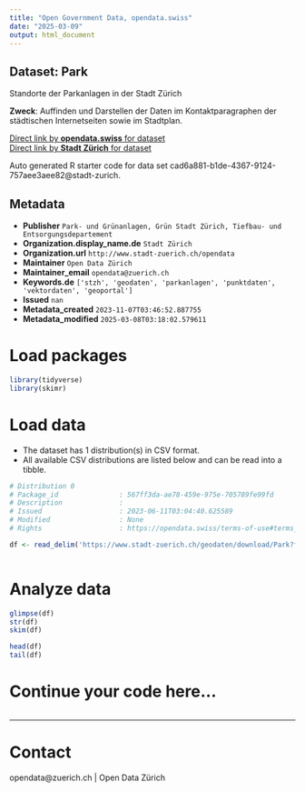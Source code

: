 ```yaml
---
title: "Open Government Data, opendata.swiss"
date: "2025-03-09"
output: html_document
---
```


## Dataset: Park

Standorte der Parkanlagen in der Stadt Zürich

**Zweck**: Auffinden und Darstellen der Daten im Kontaktparagraphen der städtischen Internetseiten sowie im Stadtplan.

[Direct link by **opendata.swiss** for dataset](https://opendata.swiss/de/dataset/park2)<br>
[Direct link by **Stadt Zürich** for dataset](https://data.stadt-zuerich.ch/dataset/geo_park)

Auto generated R starter code for data set cad6a881-b1de-4367-9124-757aee3aee82@stadt-zurich.

## Metadata

- **Publisher** `Park- und Grünanlagen, Grün Stadt Zürich, Tiefbau- und Entsorgungsdepartement`
- **Organization.display_name.de** `Stadt Zürich`
- **Organization.url** `http://www.stadt-zuerich.ch/opendata`
- **Maintainer** `Open Data Zürich`
- **Maintainer_email** `opendata@zuerich.ch`
- **Keywords.de** `['stzh', 'geodaten', 'parkanlagen', 'punktdaten', 'vektordaten', 'geoportal']`
- **Issued** `nan`
- **Metadata_created** `2023-11-07T03:46:52.887755`
- **Metadata_modified** `2025-03-08T03:18:02.579611`


# Load packages

```r

library(tidyverse)
library(skimr)

```

# Load data

-   The dataset has 1 distribution(s) in CSV format.
-   All available CSV distributions are listed below and can be read into a tibble.

```r

# Distribution 0
# Package_id               : 567ff3da-ae78-459e-975e-705789fe99fd
# Description              : 
# Issued                   : 2023-06-11T03:04:40.625589
# Modified                 : None
# Rights                   : https://opendata.swiss/terms-of-use#terms_open

df <- read_delim('https://www.stadt-zuerich.ch/geodaten/download/Park?format=10008')



```

# Analyze data

```r

glimpse(df)
str(df)
skim(df)

head(df)
tail(df)

```

# Continue your code here...

```r

```

------------------------------------------------------------------------

# Contact

opendata@zuerich.ch | Open Data Zürich
